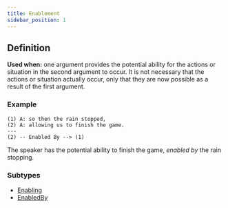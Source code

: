 ```yaml
---
title: Enablement
sidebar_position: 1
---
```


## Definition

**Used when:** one argument provides the potential ability for the actions or situation in the second argument to occur.
It is not necessary that the actions or situation actually occur, only that they are now possible as a result of the first argument.

### Example

```
(1) A: so then the rain stopped,
(2) A: allowing us to finish the game.
---
(2) -- Enabled By --> (1)
```
The speaker has the potential ability to finish the game, *enabled by* the rain stopping.

### Subtypes
- [Enabling](./enabling.mdx)
- [EnabledBy](./enabledby.mdx)